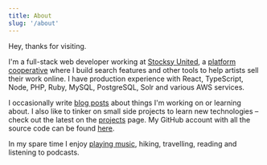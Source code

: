 ```yaml
---
title: About
slug: '/about'
---
```


Hey, thanks for visiting.

I'm a full-stack web developer working at [Stocksy United](https://stocksy.com),
a [platform cooperative](https://en.wikipedia.org/wiki/Platform_cooperative)
where I build search features and other tools to help artists sell their work
online. I have production experience with React, TypeScript, Node, PHP, Ruby, MySQL, PostgreSQL, Solr and various AWS services.

I occasionally write [blog posts](/blog) about things I'm working on or learning about. 
I also like to tinker on small side projects to learn new technologies – check out the
latest on the [projects](/projects) page. My GitHub account with all the source code can be found [here](https://github.com/a-bishop).

In my spare time I enjoy [playing music](https://chancelovett.bandcamp.com/releases), hiking, travelling,
reading and listening to podcasts.
